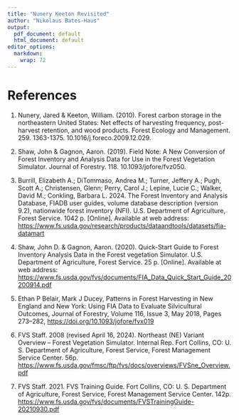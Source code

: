 ```yaml
---
title: "Nunery Keeton Revisited"
author: "Nikolaus Bates-Haus"
output:
  pdf_document: default
  html_document: default
editor_options:
  markdown:
    wrap: 72
---
```


# References

1.  Nunery, Jared & Keeton, William. (2010). Forest carbon storage in
    the northeastern United States: Net effects of harvesting frequency,
    post-harvest retention, and wood products. Forest Ecology and
    Management. 259. 1363-1375. 10.1016/j.foreco.2009.12.029.

2.  Shaw, John & Gagnon, Aaron. (2019). Field Note: A New Conversion of
    Forest Inventory and Analysis Data for Use in the Forest Vegetation
    Simulator. Journal of Forestry. 118. 10.1093/jofore/fvz050.

3.  Burrill, Elizabeth A.; DiTommaso, Andrea M.; Turner, Jeffery A.;
    Pugh, Scott A.; Christensen, Glenn; Perry, Carol J.; Lepine, Lucie
    C.; Walker, David M.; Conkling, Barbara L. 2024. The Forest
    Inventory and Analysis Database, FIADB user guides, volume database
    description (version 9.2), nationwide forest inventory (NFI). U.S.
    Department of Agriculture, Forest Service. 1042 p. [Online].
    Available at web address:
    <https://www.fs.usda.gov/research/products/dataandtools/datasets/fia-datamart>

4.  Shaw, John D. & Gagnon, Aaron. (2020). Quick-Start Guide to Forest
    Inventory Analysis Data in the Forest vegetation Simulator. U.S.
    Department of Agriculture, Forest Service. 25 p. [Online]. Available
    at web address:
    <https://www.fs.usda.gov/fvs/documents/FIA_Data_Quick_Start_Guide_20200914.pdf>

5.  Ethan P Belair, Mark J Ducey, Patterns in Forest Harvesting in New
    England and New York: Using FIA Data to Evaluate Silvicultural
    Outcomes, Journal of Forestry, Volume 116, Issue 3, May 2018, Pages
    273–282, <https://doi.org/10.1093/jofore/fvx019>

6.  FVS Staff. 2008 (revised April 16, 2024). Northeast (NE) Variant
    Overview – Forest Vegetation Simulator. Internal Rep. Fort Collins,
    CO: U. S. Department of Agriculture, Forest Service, Forest
    Management Service Center. 56p. 
    <https://www.fs.usda.gov/fmsc/ftp/fvs/docs/overviews/FVSne_Overview.pdf>

7. FVS Staff. 2021. FVS Training Guide. Fort Collins,
    CO: U. S. Department of Agriculture, Forest Service, Forest
    Management Service Center. 142p. 
    <https://www.fs.usda.gov/fvs/documents/FVSTrainingGuide-20210930.pdf>